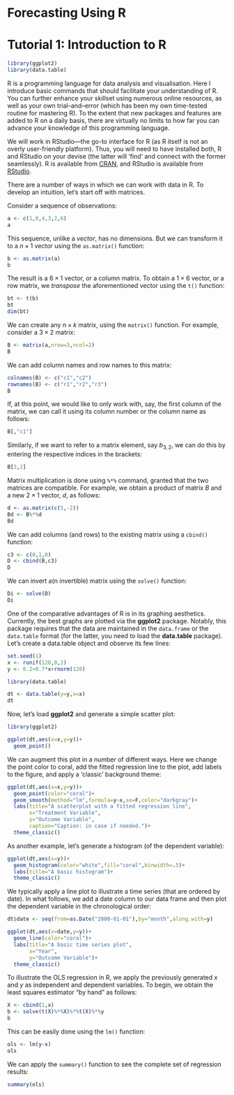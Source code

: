 # Forecasting Using R {-}

# Tutorial 1: Introduction to R {-}

```r
library(ggplot2)
library(data.table)
```

R is a programming language for data analysis and visualisation. Here I introduce basic commands that should facilitate your understanding of R. You can further enhance your skillset using numerous online resources, as well as your own trial--and--error (which has been my own time-tested routine for mastering R). To the extent that new packages and features are added to R on a daily basis, there are virtually no limits to how far you can advance your knowledge of this programming language. 

We will work in RStudio---the go-to interface for R (as R itself is not an overly user-friendly platform). Thus, you will need to have installed both, R and RStudio on your devise (the latter will 'find' and connect with the former seamlessly). R is available from [CRAN](https://cran.r-project.org/){target="_blank"}, and RStudio is available from [RStudio](https://www.rstudio.com/){target="_blank"}. 

There are a number of ways in which we can work with data in R. To develop an intuition, let's start off with matrices. 

Consider a sequence of observations:
```r
a <- c(1,0,4,3,2,6)
a
```

This sequence, unlike a *vector*, has no dimensions. But we can transform it to a $n \times 1$ vector using the `as.matrix()` function: 
```r
b <- as.matrix(a)
b
```

The result is a $6 \times 1$ vector, or a column matrix. To obtain a $1 \times 6$ vector, or a row matrix, we *transpose* the aforementioned vector using the `t()` function:
```r
bt <- t(b)
bt
dim(bt)
```

We can create any $n \times k$ matrix, using the `matrix()` function. For example, consider a $3 \times 2$ matrix:
```r
B <- matrix(a,nrow=3,ncol=2)
B
```

We can add column names and row names to this matrix:
```r
colnames(B) <- c("c1","c2")
rownames(B) <- c("r1","r2","r3")
B
```

If, at this point, we would like to only work with, say, the first column of the matrix, we can call it using its column number or the column name as follows:
```r
B[,"c1"]
```

Similarly, if we want to refer to a matrix element, say $b_{3,2}$, we can do this by entering the respective indices in the brackets:
```r
B[3,2]
```

Matrix multiplication is done using `%*%` command, granted that the two matrices are compatible. For example, we obtain a product of matrix $B$ and a new $2 \times 1$ vector, $d$, as follows:
```r
d <- as.matrix(c(5,-2))
Bd <- B%*%d
Bd
```

We can add columns (and rows) to the existing matrix using a `cbind()` function:
```r
c3 <- c(0,1,0)
D <- cbind(B,c3)
D
```

We can invert a(n invertible) matrix using the `solve()` function:
```r
Di <- solve(D)
Di
```

One of the comparative advantages of R is in its graphing aesthetics. Currently, the best graphs are plotted via the **ggplot2** package. Notably, this package requires that the data are maintained in the `data.frame` or the `data.table` format (for the latter, you need to load the **data.table** package). Let's create a data.table object and observe its few lines:

```r
set.seed(1)
x <- runif(120,0,2)
y <- 0.2+0.7*x+rnorm(120)

library(data.table)

dt <- data.table(y=y,x=x)
dt
```

Now, let's load **ggplot2** and generate a simple scatter plot:
```r
library(ggplot2)

ggplot(dt,aes(x=x,y=y))+
  geom_point()
```

We can augment this plot in a number of different ways. Here we change the point color to coral, add the fitted regression line to the plot, add labels to the figure, and apply a 'classic' background theme:
```r
ggplot(dt,aes(x=x,y=y))+
  geom_point(color="coral")+
  geom_smooth(method="lm",formula=y~x,se=F,color="darkgray")+
  labs(title="A scatterplot with a fitted regression line", 
       x="Treatment Variable", 
       y="Outcome Variable", 
       caption="Caption: in case if needed.")+
  theme_classic()
```

As another example, let's generate a histogram (of the dependent variable):
```r
ggplot(dt,aes(x=y))+
  geom_histogram(color="white",fill="coral",binwidth=.5)+
  labs(title="A basic histogram")+
  theme_classic()
```

We typically apply a line plot to illustrate a time series (that are ordered by date). In what follows, we add a date column to our data frame and then plot the dependent variable in the chronological order:
```r
dt$date <- seq(from=as.Date("2000-01-01"),by="month",along.with=y)

ggplot(dt,aes(x=date,y=y))+
  geom_line(color="coral")+
  labs(title="A basic time series plot",  
       x="Year", 
       y="Outcome Variable")+
  theme_classic()
```

To illustrate the OLS regression in R, we apply the previously generated $x$ and $y$ as independent and dependent variables. To begin, we obtain the least squares estimator "by hand" as follows:
```r
X <- cbind(1,x)
b <- solve(t(X)%*%X)%*%t(X)%*%y
b
```

This can be easily done using the `lm()` function:
```r
ols <- lm(y~x)
ols
```

We can apply the `summary()` function to see the complete set of regression results:
```r
summary(ols)
```


